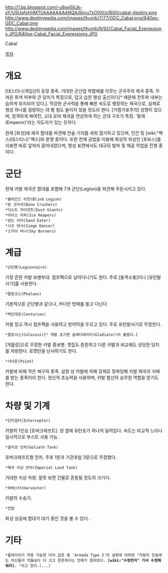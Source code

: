 http://1.bp.blogspot.com/-u6seS6Jk-sY/USUqfxhHMTI/AAAAAAAANQA/Ibivu7zO0j0/s1600/cabal-destiny.png
http://www.destinypedia.com/images/thumb/7/77/GDC_Cabal.png/640px-GDC_Cabal.png
http://www.destinypedia.com/images/thumb/9/92/Cabal_Facial_Expressions.JPG/640px-Cabal_Facial_Expressions.JPG

Cabal

[[목차]]
= 개요 =
{{{#!html
<iframe width="560" height="315" src="//www.youtube.com/embed/YwJbyNnRAAU" frameborder="0" allowfullscreen></iframe>
}}}
[데스티니(게임)]의 등장 종족.
거대한 군산업 복합체를 이루는 군국주의 제국 종족. 두꺼운 회색 피부와 큰 덩치가 특징으로, 덥고 습한 행성 출신이다[* 때문에 전투복 내부는 습하게 유지되어 있다.]. 막강한 군사력을 통해 빠른 속도로 팽창하는 제국으로, 실제로 행성 하나를 점령하는 데 별 힘도 들이지 않을 정도라 한다. [거함거포주의] 성향이 있으며, 엄격하게 짜여진, 고대 로마 제국을 연상하게 하는 군대 구조가 특징. '황제(Emperor)'라는 지도자가 있는 듯하다.

현재 [화성]에 제국 함대를 파견해 전술 기지를 세워 점거하고 있으며, 인간 및 [wiki:"벡스(데스티니)"벡스]와 분쟁 중이다. 또한 천체 공법을 이용해 화성의 위성인 [포보스]를 지표면 바로 앞까지 끌어내렸으며, 행성 표면에서도 대규모 발파 및 채굴 작업을 진행 중이다.

= 군단 =
현재 카발 제국은 함대를 포함해 7개 군단(Legion)을 파견해 주둔시키고 있다.
 *블라인드 리전(Blind Legion)
 *본 크러셔(Bone Crushers)
 *더스트 자이언트(Dust Giants)
 *아이스 리퍼(Ice Reapers)
 *샌드 이터(Sand Eater)
 *시즈 댄서(Siege Dancer)
 *스카이 버너(Sky Burners)
= 계급 =
 *군단병(Legionnaire)
가장 흔한 카발 보병부대. 점프팩으로 날아다니기도 한다. 주로 [돌격소총]이나 [유탄발사기]를 사용한다.
 *팔랑크스(Phalanx)
기본적으론 군단병과 같으나, 커다란 방패를 들고 다닌다.
 *백인대장(Centurion)
카발 장교.역시 점프팩을 사용하고 방어막을 두르고 있다. 주로 유탄발사기로 무장한다.
 *콜로서스(Colossus)[* 개발 초기엔 글래디에이터(Gladiator)라 불렸다.]
[개틀링]으로 무장한 카발 중보병. 맷집도 튼튼하고 다른 카발과 비교해도 상당한 덩치를 자랑한다. 로켓탄을 난사하기도 한다.
 *사이온(Psion)
카발에 비해 작은 체구의 종족. 설정 상 카발에 의해 강제로 정복당해 카발 제국의 지배를 받는 종족이라 한다. 정신적 초능력을 사용하며, 카발 함선의 승무원 역할을 맏기도 한다.

= 차량 및 기계 =
 *인터셉터(Interceptor)
카발의 1인승 [호버크래프트]. 양 옆에 유탄포가 하나씩 달려있다. 속도는 비교적 느리나 일시적으로 부스트 사용 가능.
 *골리앗 전차(Goliath Tank)
호버크래프트형 전차. 주포 1문과 기관포탑 3문으로 무장했다.
 *제국 지상 전차(Imperial Land Tank)
거대한 지상 차량. 얼핏 보면 건물로 혼동될 정도의 크기다.
 *하베스터(Harvester)
카발의 수송기.
 *전함
화성 상공에 함대가 대기 중인 것을 볼 수 있다.
= 기타 =
 *플레이어가 착용 가능한 다리 갑옷 중 'Armada Type 3'의 설명에 의하면 "카발의 전술에는 자신들이 적들보다 더 크고 튼튼하다는 전제가 깔려있다. '''[wiki:"수정펀치" 가서 수정해 줘라].''' "라고 한다.(...)
